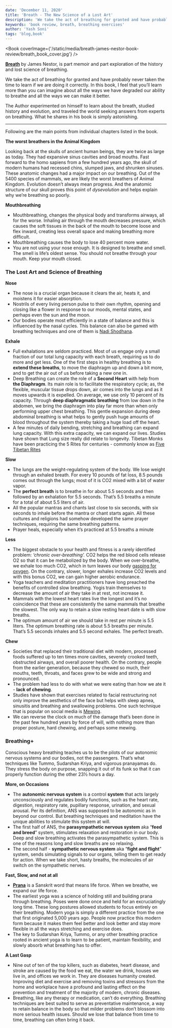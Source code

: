 ```yaml
---
date: 'December 11, 2020'
title: 'Breath - The New Science of a Lost Art'
description: 'We take the act of breathing for granted and have probably never taken the time to learn if we are doing it correctly.'
keywords: 'book review, breath, breathing exercises'
author: 'Yash Soni'
tags: 'blog,book'
---
```


<Book coverImage={'/static/media/breath-james-nestor-book-review/breath_book_cover.jpg'} />

[**Breath**](https://www.mrjamesnestor.com/breath) by James Nestor, is part memoir and part exploration of the history and lost science of breathing.

We take the act of breathing for granted and have probably never taken the time to learn if we are doing it correctly. In this book, I feel that you’ll learn more than you can imagine about all the ways we have degraded our ability to breathe and all the ways we can make it better.

The Author experimented on himself to learn about the breath, studied history and evolution, and traveled the world seeking answers from experts on breathing. What he shares in his book is simply astonishing.

---

Following are the main points from individual chapters listed in the book.

**The worst breathers in the Animal Kingdom**

Looking back at the skulls of ancient human beings, they are twice as large as today. They had expansive sinus cavities and broad mouths. Fast forward to the homo sapiens from a few hundred years ago, the skull of modern humans had recessed chins, slumped jaws, and shrunken sinuses. These anatomic changes had a major impact on our breathing. Out of the 5400 species of mammals, we are likely the worst breathers of Animal Kingdom.
Evolution doesn’t always mean progress. And the anatomic structure of our skull proves this point of _dysevolution_ and helps explain why we’re breathing so poorly.

**Mouthbreathing**

- Mouthbreathing, changes the physical body and transforms airways, all for the worse. Inhaling air through the mouth decreases pressure, which causes the soft tissues in the back of the mouth to become loose and flex inward, creating less overall space and making breathing more difficult.
- Mouthbreathing causes the body to lose 40 percent more water.
- You are not using your nose enough. It is designed to breathe and smell. The smell is life’s oldest sense. You should not breathe through your mouth. Keep your mouth closed.

### The Lost Art and Science of Breathing

**Nose**

- The nose is a crucial organ because it clears the air, heats it, and moistens it for easier absorption.
- Nostrils of every living person pulse to their own rhythm, opening and closing like a flower in response to our moods, mental states, and perhaps even the sun and the moon.
- Our bodies operate most efficiently in a state of balance and this is influenced by the nasal cycles. This balance can also be gamed with breathing techniques and one of them is [Nadi Shodhana](https://www.artofliving.org/in-en/yoga/breathing-techniques/alternate-nostril-breathing-nadi-shodhan).

**Exhale**

- Full exhalations are seldom practiced. Most of us engage only a small fraction of our total lung capacity with each breath, requiring us to do more and get less. One of the first steps in healthy breathing is to **extend these breaths**, to move the diaphragm up and down a bit more, and to get the air out of us before taking a new one in.
- Deep Breathing can create the role of a **Second Heart** with help from **the Diaphragm**. Its main role is to facilitate the respiratory cycle; as, the flexible, muscular tissue drops down, air comes into the lungs and as it moves upwards it is expelled. On average, we use only 10 percent of its capacity. Through **deep diaphragmatic breathing** from low down in the abdomen, we bring the diaphragm into play far more than when only performing upper chest breathing. This gentle expansion during deep abdominal breathing is what helps to gently push huge amounts of blood throughout the system thereby taking a huge load off the heart.
- A few minutes of daily bending, stretching and breathing can expand lung capacity. With this extra capacity, we can expand our lives. Studies have shown that Lung size really did relate to longevity. Tibetan Monks have been practicing the 5 Rites for centuries - commonly know as [Five Tibetan Rites](https://www.healthline.com/health/5-tibetan-rites)

**Slow**

- The lungs are the weight-regulating system of the body. We lose weight through an exhaled breath. For every 10 pounds of fat loss, 8.5 pounds comes out through the lungs; most of it is CO2 mixed with a bit of water vapor.
- The **perfect breath** is to breathe in for about 5.5 seconds and then followed by an exhalation for 5.5 seconds. That’s 5.5 breaths a minute for a total of about 5.5 liters of air.
- All the popular mantras and chants last close to six seconds, with six seconds to inhale before the mantra or chant starts again. All these cultures and religions had somehow developed the same prayer techniques, requiring the same breathing patterns.
- Prayer heals, especially when it’s practiced at 5.5 breaths a minute

**Less**

- The biggest obstacle to your health and fitness is a rarely identified problem: _‘chronic over-breathing’._ CO2 helps the red blood cells release O2 so that it can be metabolized by the body. When we over-breathe, we exhale too much CO2, which in turn leaves our body [gasping for oxygen](https://www.washingtonpost.com/national/health-science/breathing-less-breathing-better/2015/09/21/6af4e27e-5cb0-11e5-9757-e49273f05f65_story.html). On the contrary, slower, longer exhales increase CO2 levels and with this bonus CO2, we can gain higher aerobic endurance.
- Yoga teachers and meditation practitioners have long preached the benefits of controlled slow breathing. Yogis train themselves to decrease the amount of air they take in at rest, not increase it.
- Mammals with the lowest heart rates live the longest and it’s no coincidence that these are consistently the same mammals that breathe the slowest. The only way to retain a slow resting heart date is with slow breaths.
- The optimum amount of air we should take in rest per minute is 5.5 liters. The optimum breathing rate is about 5.5 breaths per minute. That’s 5.5 seconds inhales and 5.5 second exhales. The perfect breath.

**Chew**

- Societies that replaced their traditional diet with modern, processed foods suffered up to ten times more cavities, severely crooked teeth, obstructed airways, and overall poorer health. On the contrary, people from the earlier generation, because they chewed so much, their mouths, teeth, throats, and faces grew to be wide and strong and pronounced.
- The problem had less to do with what we were eating than how we ate it - **lack of chewing**.
- Studies have shown that exercises related to facial restructuring not only improve the aesthetics of the face but helps with sleep apnea, sinusitis and breathing and swallowing problems. One such technique that is popular on social media is [Mewing](https://www.healthline.com/health/mewing).
- We can reverse the clock on much of the damage that’s been done in the past few hundred years by force of will, with nothing more than proper posture, hard chewing, and perhaps some mewing.

### Breathing+

Conscious heavy breathing teaches us to be the pilots of our autonomic nervous systems and our bodies, not the passengers. That’s what techniques like Tummo, Sudarshan Kriya, and vigorous pranayamas do. They stress the body on purpose, snapping it out of its funk so that it can properly function during the other 23½ hours a day.

**More, on Occasions**

- The **autonomic nervous system** is a control **system** that acts largely unconsciously and regulates bodily functions, such as the heart rate, digestion, respiratory rate, pupillary response, urination, and sexual arousal. Per its definition, ANS was supposed to be autonomic as in beyond our control. But breathing techniques and meditation have the unique abilities to stimulate this system at will.
- The first half of ANS, the **parasympathetic nervous system** aka “**feed and breed**” system, stimulates relaxation and restoration in our body. Deep and slow breathing activates the parasympathetic system. This is one of the reasons long and slow breaths are so relaxing.
- The second half - **sympathetic nervous system** aka “**fight and flight**” system, sends simulating signals to our organs, telling them to get ready for action. When we take short, hasty breaths, the molecules of air switch on the sympathetic nerves.

**Fast, Slow, and not at all**

- [**Prana**](https://www.ananda.org/yogapedia/prana/) is a Sanskrit word that means life force. When we breathe, we expand our life force.
- The earliest yoga was a science of holding still and building prana through breathing. Poses were done once and held for an excruciatingly long time. These long postures allowed students to focus entirely on their breathing. Modern yoga is simply a different practice from the one that first originated 5,000 years ago. People now practice this modern form because it makes them feel better and look better and stay more flexible in all the ways stretching and exercise does.
- The key to Sudarshan Kriya, Tummo, or any other breathing practice rooted in ancient yoga is to learn to be patient, maintain flexibility, and slowly absorb what breathing has to offer.

**A Last Gasp**

- Nine out of ten of the top killers, such as diabetes, heart disease, and stroke are caused by the food we eat, the water we drink, houses we live in, and offices we work in. They are diseases humanity created. Improving diet and exercise and removing toxins and stressors from the home and workplace have a profound and lasting effect on the prevention and treatment of the majority of modern, chronic diseases.
- Breathing, like any therapy or medication, can’t do everything. Breathing techniques are best suited to serve as preventative maintenance, a way to retain balance in the body so that milder problems don’t blossom into more serious health issues. Should we lose that balance from time to time, breathing can often bring it back.
